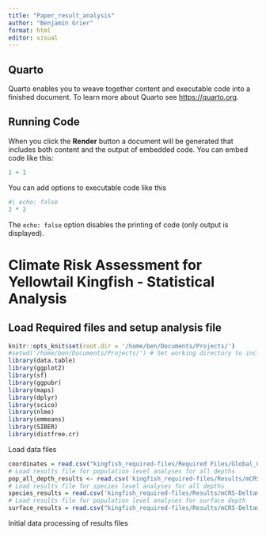 ```yaml
---
title: "Paper_result_analysis"
author: "Benjamin Grier"
format: html
editor: visual
---
```


## Quarto

Quarto enables you to weave together content and executable code into a finished document. To learn more about Quarto see <https://quarto.org>.

## Running Code

When you click the **Render** button a document will be generated that includes both content and the output of embedded code. You can embed code like this:

```r
1 + 1
```

You can add options to executable code like this

```r
#| echo: false
2 * 2
```

The `echo: false` option disables the printing of code (only output is displayed).

# Climate Risk Assessment for Yellowtail Kingfish - Statistical Analysis

## Load Required files and setup analysis file

```r
knitr::opts_knit$set(root.dir = '/home/ben/Documents/Projects/')
#setwd('/home/ben/Documents/Projects/') # Set working directory to include all required files.
library(data.table)
library(ggplot2)
library(sf)
library(ggpubr)
library(maps)
library(dplyr)
library(scico)
library(nlme)
library(emmeans)
library(SIBER)
library(distfree.cr)
```

Load data files

```r
coordinates = read.csv("kingfish_required-files/Required Files/Global_Coordinates.csv") # Load coordinate point data 
# Load results file for population level analyses for all depths
pop_all_depth_results <- read.csv('kingfish_required-files/Results/mCRS-DeltamCRS RAW/DeltaCRS_mCRS_RAW_depth_together.csv')
# Load results file for species level analyses for all depths
species_results = read.csv('kingfish_required-files/Results/mCRS-DeltamCRS RAW/DeltaCRS_mCRS_RAW_depth_together_SpL.csv')
# Load results file for population level analyses for surface depth
surface_results = read.csv("kingfish_required-files/Results/mCRS-DeltamCRS RAW/DeltaCRS_mCRS_RAW_surface_depth.csv")
```

Initial data processing of results files
